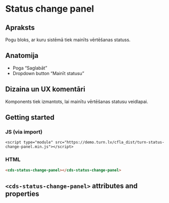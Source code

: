 
# Status change panel

## Apraksts

Pogu bloks, ar kuru sistēmā tiek mainīts vērtēšanas statuss.

## Anatomija

- Poga “Saglabāt”
- Dropdown button “Mainīt statusu”

## Dizaina un UX komentāri

Komponents tiek izmantots, lai mainītu vērtēšanas statusu veidlapai.

## Getting started

### JS (via import)

```imoprt
<script type="module" src="https://demo.turn.lv/cfla_dist/turn-status-change-panel.min.js"></script>
```

### HTML

```html
<cds-status-change-panel></cds-status-change-panel>
```

## `<cds-status-change-panel>` attributes and properties

<Props of="cds-status-change-panel" />
